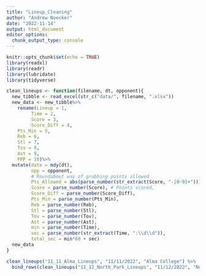 ```yaml
---
title: "Lineup_Cleaning"
author: "Andrew Noecker"
date: "2022-11-14"
output: html_document
editor_options: 
  chunk_output_type: console
---
```


```r
knitr::opts_chunk$set(echo = TRUE)
library(readxl)
library(readr)
library(lubridate)
library(tidyverse)
```



```r
clean_lineups <- function(filename, dt, opponent){
  new_tibble <- read_excel(str_c("data/", filename, ".xlsx"))
  new_data <- new_tibble%>%
    rename(Lineup = 1,
         Time = 2,
         Score = 3, 
         Score_Diff = 4,
    Pts_Min = 5,
    Reb = 6,
    Stl = 7,
    Tov = 8, 
    Ast = 9,
    PPP = 10)%>%
  mutate(date = mdy(dt),
         opp = opponent,
         # Roundabout way of grabbing points allowed
         Pts_Allowed = abs(parse_number(str_extract(Score, "-[0-9]+"))),
         Score = parse_number(Score), # Points scored,
         Score_Diff = parse_number(Score_Diff),
         Pts_Min = parse_number(Pts_Min),
         Reb = parse_number(Reb),
         Stl = parse_number(Stl),
         Tov = parse_number(Tov),
         Ast = parse_number(Ast),
         min = parse_number(Time),
         sec = parse_number(str_extract(Time, ":\\d\\d")),
         total_sec = min*60 + sec)
  new_data
}
```



```r
clean_lineups("11_11_Alma_Lineups", "11/11/2022", "Alma College") %>% 
  bind_rows(clean_lineups("11_12_North_Park_Lineups", "11/12/2022", "North Park College"))
```

